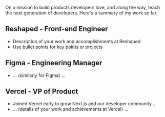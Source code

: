 On a mission to build products developers love, and along the way, teach the next generation of developers. Here's a summary of my work so far.

## Reshaped - Front-end Engineer
* Description of your work and accomplishments at Reshaped
* Use bullet points for key points or projects

## Figma - Engineering Manager
* ... (similarly for Figma) ...

## Vercel - VP of Product
* Joined Vercel early to grow Next.js and our developer community... 
* ... (details of your work and achievements at Vercel) ...
